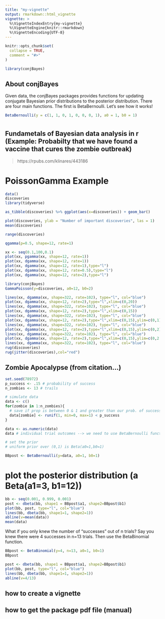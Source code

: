 ```yaml
---
title: "my-vignette"
output: rmarkdown::html_vignette
vignette: >
  %\VignetteIndexEntry{my-vignette}
  %\VignetteEngine{knitr::rmarkdown}
  %\VignetteEncoding{UTF-8}
---
```


```r
knitr::opts_chunk$set(
  collapse = TRUE,
  comment = "#>"
)
```

```r
library(conjBayes)
```

## About conjBayes

Given data, the conjBayes packages provides functions for updating conjugate Bayesian prior distributions to the posterior distribution. There are four main functions. The first is BetaBernoulli. Let's see how it works!

```r
BetaBernoulli(y = c(1, 1, 0, 1, 0, 0, 0, 1), a0 = 1, b0 = 1)
```

# 


## Fundametals of Bayesian data analysis in r (Example: Probabilty that we have found a vaccine that cures the zombie outbreak)

> https://rpubs.com/klinares/443186 


# PoissonGamma Example

```r
data()
discoveries
library(tidyverse)

as_tibble(discoveries) %>% ggplot(aes(x=discoveries)) + geom_bar()

plot(discoveries, ylab = "Number of important discoveries", las = 1)
mean(discoveries)

range(discoveries)

qgamma(p=0.5, shape=12, rate=1)

xx <- seq(0.1,100,0.1)
plot(xx, pgamma(xx, shape=12, rate=1))
plot(xx, dgamma(xx, shape=12, rate=1))
plot(xx, dgamma(xx, shape=12, rate=1),type="l")
plot(xx, dgamma(xx, shape=12, rate=0.5),type="l")
plot(xx, dgamma(xx, shape=12, rate=2),type="l")

library(conjBayes)
GammaPoisson(y=discoveries, a0=12, b0=2)

lines(xx, dgamma(xx, shape=322, rate=102), type="l", col="blue")
plot(xx, dgamma(xx, shape=12, rate=2),type="l",xlim=c(0,20))
lines(xx, dgamma(xx, shape=322, rate=102), type="l", col="blue")
plot(xx, dgamma(xx, shape=12, rate=2),type="l",xlim=c(0,15))
lines(xx, dgamma(xx, shape=322, rate=102), type="l", col="blue")
plot(xx, dgamma(xx, shape=12, rate=2),type="l",xlim=c(0,15),ylim=c(0,1))
lines(xx, dgamma(xx, shape=322, rate=102), type="l", col="blue")
plot(xx, dgamma(xx, shape=12, rate=2),type="l",xlim=c(0,15),ylim=c(0,2))
lines(xx, dgamma(xx, shape=322, rate=102), type="l", col="blue")
plot(xx, dgamma(xx, shape=12, rate=2),type="l",xlim=c(0,15),ylim=c(0,2.5))
lines(xx, dgamma(xx, shape=322, rate=102), type="l", col="blue")
rug(discoveries)
rug(jitter(discoveries),col="red")

```



## Zombie Apocalypse (from citation...)

```r
set.seed(78972)
p_success <- .15 # probability of success
n_zombies <- 13 # trails

# simulate data
data <- c()
for(zombie in 1:n_zombies){
  # save if prop is between 0 & 1 and greater than our prob. of success
  data[zombie] <- runif(1, min=0, max=1) < p_success 
}

data <- as.numeric(data)
data # individual trial outcomes --> we need to use BetaBernoulli function
```


```r
# set the prior
# uniform prior over (0,1) is Beta(a0=1,b0=1)

BBpost <- BetaBernoulli(y=data, a0=1, b0=1)
```

# plot the posterior distribution (a Beta(a1=3, b1=12))

```r

bb <- seq(0.001, 0.999, 0.001)
post <- dbeta(bb, shape1 = BBpost$a1, shape2=BBpost$b1)
plot(bb, post, type="l", col="blue")
lines(bb, dbeta(bb, shape1=1, shape2=1))
abline(v=mean(data))
mean(data)
```

What if you only knew the number of "successes" out of n trials? Say you knew there were 4 successes in n=13 trials. Then use the BetaBinomial function.

```r

BBpost <- BetaBinomial(y=4, n=13, a0=1, b0=1)
BBpost

post <- dbeta(bb, shape1 = BBpost$a1, shape2=BBpost$b1)
plot(bb, post, type="l", col="blue")
lines(bb, dbeta(bb, shape1=1, shape2=1))
abline(v=4/13)

```


## how to create a vignette
## how to get the package pdf file (manual) 
